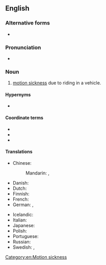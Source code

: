 {{also|car sickness}}
==English==

===Alternative forms===
* {{l|en|car sickness}}

===Pronunciation===
* {{a|UK}} {{IPA|/ˈkɑː(ɹ)ˌsɪk.nəs/|lang=en}}

===Noun===
{{en-noun|-}}

# [[motion sickness]] due to riding in a vehicle.

====Hypernyms====
* {{l|en|motion sickness}}

====Coordinate terms====
* {{l|en|airsickness}}
* {{l|en|seasickness}}
* {{l|en|trainsickness}}

====Translations====
{{trans-top|motion sickness due to riding in a vehicle}}
* Chinese:
*: Mandarin: {{t+|cmn|暈車|sc=Hani}}, {{t+|cmn|晕车|tr=yūnchē|sc=Hani}}
* Danish: {{t|da|køresyge}}
* Dutch: {{t|nl|wagenziekte|f}}
* Finnish: {{t|fi|matkapahoinvointi}}
* French: {{t+|fr|mal de la route|m}}
* German: {{t|de|Reisekrankheit|f}}, {{t|de|Autokrankheit|f}}
{{trans-mid}}
* Icelandic: {{t|is|bílveiki|f}}
* Italian: {{t|it|mal d'auto|m}}
* Japanese: {{t|ja|車酔い|tr=くるまよい, kurumayoi}}
* Polish: {{t+|pl|choroba lokomocyjna|f}}
* Portuguese: {{t|pt|enjoo de viagem|m}}
* Russian: {{t|ru|[[тошнота́]] от [[поездка|пое́здки]] в [[автотранспорт|автотра́нспорте]]|f}}
* Swedish: {{t|sv|åksjuka}}, {{t|sv|rörelsesjuka}}
{{trans-bottom}}

[[Category:en:Motion sickness]]
